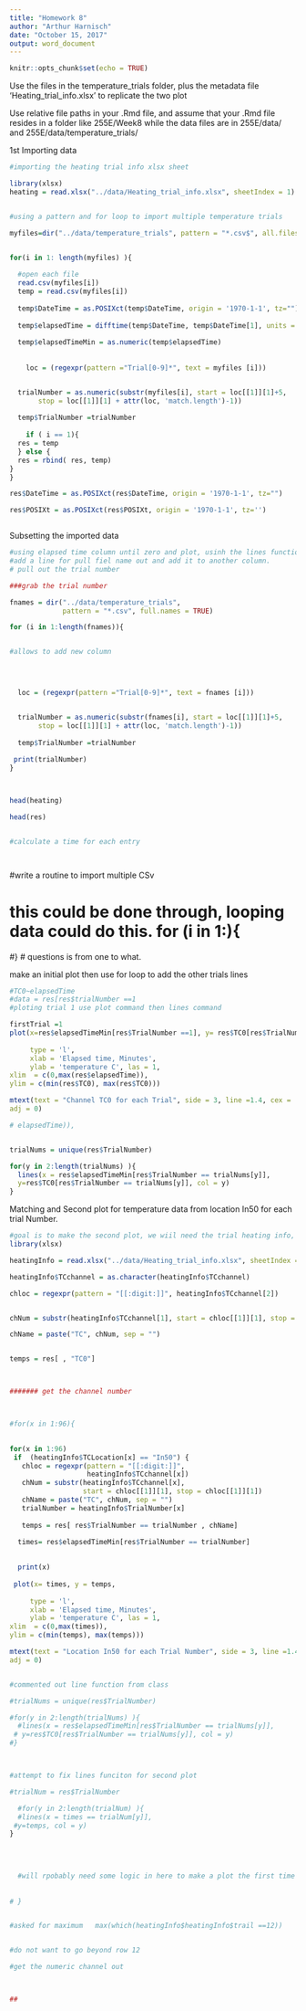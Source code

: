```yaml
---
title: "Homework 8"
author: "Arthur Harnisch"
date: "October 15, 2017"
output: word_document
---
```


```r
knitr::opts_chunk$set(echo = TRUE)


```

Use the files in the temperature_trials folder, plus the metadata file 'Heating_trial_info.xlsx' to replicate the two plot


Use relative file paths in your .Rmd file, and assume that your .Rmd file resides in a folder like 255E/Week8 while the data files are in 255E/data/ and 255E/data/temperature_trials/

1st Importing data 

```r

#importing the heating trial info xlsx sheet

library(xlsx)
heating = read.xlsx("../data/Heating_trial_info.xlsx", sheetIndex = 1)


#using a pattern and for loop to import multiple temperature trials 

myfiles=dir("../data/temperature_trials", pattern = "*.csv$", all.files = TRUE, full.names = TRUE)


for(i in 1: length(myfiles) ){
  
  #open each file
  read.csv(myfiles[i])
  temp = read.csv(myfiles[i])
 
  temp$DateTime = as.POSIXct(temp$DateTime, origin = '1970-1-1', tz="")
  
  temp$elapsedTime = difftime(temp$DateTime, temp$DateTime[1], units = 'mins') 
 
  temp$elapsedTimeMin = as.numeric(temp$elapsedTime)
 
  
    loc = (regexpr(pattern ="Trial[0-9]*", text = myfiles [i]))


  trialNumber = as.numeric(substr(myfiles[i], start = loc[[1]][1]+5, 
       stop = loc[[1]][1] + attr(loc, 'match.length')-1))
  
  temp$TrialNumber =trialNumber
  
    if ( i == 1){
  res = temp
  } else {
  res = rbind( res, temp)
}
}

res$DateTime = as.POSIXct(res$DateTime, origin = '1970-1-1', tz="")

res$POSIXt = as.POSIXct(res$POSIXt, origin = '1970-1-1', tz='')



```
Subsetting the imported data
```r

#using elapsed time column until zero and plot, usinh the lines function. you can also append a new column from the import function
#add a line for pull fiel name out and add it to another column. 
# pull out the trial number 

###grab the trial number 

fnames = dir("../data/temperature_trials", 
             pattern = "*.csv", full.names = TRUE)

for (i in 1:length(fnames)){


#allows to add new column



  
  loc = (regexpr(pattern ="Trial[0-9]*", text = fnames [i]))


  trialNumber = as.numeric(substr(fnames[i], start = loc[[1]][1]+5, 
       stop = loc[[1]][1] + attr(loc, 'match.length')-1))
  
  temp$TrialNumber =trialNumber
  
 print(trialNumber)
}



head(heating)

head(res)


#calculate a time for each entry




```

#write a routine to import multiple CSv

# this could be done through, looping data could do this. for (i in 1:){

#} # questions is from one to what. 


make an initial plot then use for loop to add the other trials lines

```r
#TC0~elapsedTime
#data = res[res$trialNumber ==1
#ploting trial 1 use plot command then lines command 

firstTrial =1
plot(x=res$elapsedTimeMin[res$TrialNumber ==1], y= res$TC0[res$TrialNumber == firstTrial],
      
     type = 'l', 
     xlab = 'Elapsed time, Minutes',
     ylab = 'temperature C', las = 1,
xlim  = c(0,max(res$elapsedTime)),
ylim = c(min(res$TC0), max(res$TC0)))

mtext(text = "Channel TC0 for each Trial", side = 3, line =1.4, cex =  1.5, 
adj = 0)

# elapsedTime)),


trialNums = unique(res$TrialNumber)

for(y in 2:length(trialNums) ){
  lines(x = res$elapsedTimeMin[res$TrialNumber == trialNums[y]],
  y=res$TC0[res$TrialNumber == trialNums[y]], col = y)
}


```
Matching and Second plot for temperature data from location In50 for each trial Number. 

```r

#goal is to make the second plot, we wiil need the trial heating info, we will need to extract the channel, extra in50 for each trial. channel # is located ch0-ch7, # get a channel label, 
library(xlsx)

heatingInfo = read.xlsx("../data/Heating_trial_info.xlsx", sheetIndex = 1)

heatingInfo$TCchannel = as.character(heatingInfo$TCchannel)

chloc = regexpr(pattern = "[[:digit:]]", heatingInfo$TCchannel[2])


chNum = substr(heatingInfo$TCchannel[1], start = chloc[[1]][1], stop = chloc[[1]][1])

chName = paste("TC", chNum, sep = "")


temps = res[ , "TC0"]



####### get the channel number 



#for(x in 1:96){
  

for(x in 1:96)
 if  (heatingInfo$TCLocation[x] == "In50") {
   chloc = regexpr(pattern = "[[:digit:]]", 
                   heatingInfo$TCchannel[x]) 
   chNum = substr(heatingInfo$TCchannel[x], 
                  start = chloc[[1]][1], stop = chloc[[1]][1])
   chName = paste("TC", chNum, sep = "")
   trialNumber = heatingInfo$TrialNumber[x]
   
   temps = res[ res$TrialNumber == trialNumber , chName]
   
  times= res$elapsedTimeMin[res$TrialNumber == trialNumber]

   
  print(x)
  
 plot(x= times, y = temps,
      
     type = 'l', 
     xlab = 'Elapsed time, Minutes',
     ylab = 'temperature C', las = 1,
xlim  = c(0,max(times)),
ylim = c(min(temps), max(temps)))

mtext(text = "Location In50 for each Trial Number", side = 3, line =1.4, cex =  1.5, 
adj = 0)


#commented out line function from class

#trialNums = unique(res$TrialNumber)

#for(y in 2:length(trialNums) ){
  #lines(x = res$elapsedTimeMin[res$TrialNumber == trialNums[y]],
 # y=res$TC0[res$TrialNumber == trialNums[y]], col = y)
#}



#attempt to fix lines funciton for second plot

#trialNum = res$TrialNumber

  #for(y in 2:length(trialNum) ){
  #lines(x = times == trialNum[y]],
 #y=temps, col = y)
}

  
  
  
  #will rpobably need some logic in here to make a plot the first time and then use lines function every time after that. 
 
  
# }


#asked for maximum   max(which(heatingInfo$heatingInfo$trail ==12))


#do not want to go beyond row 12

#get the numeric channel out



##

```




